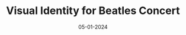 ---
title: "Visual Identity for Beatles Concert"
description: "Poster, Handout and Event Visuals"
image: "/projects/beatles/beatles-showcase-2.jpeg"
date: "05-01-2024"
overview: "I created a complete visual identity for a Beatles tribute concert, including posters, flyers, and animated stage visuals. The design was inspired by the feel of the Rubber Soul album."
approach: "To capture the spirit of the 1960s while appealing to a modern audience, I combined the retro color palette of the album with the clean geometry of the Montserrat typeface. The original Beatles logo was incorporated, while the layout and motion elements brought a dynamic feel to both print and ProPresenter visuals. The print designs were created with Pixelmator Pro."
images:
  - "/projects/beatles/beatles-showcase-1.jpeg"
  - "/projects/beatles/beatles-showcase-2.jpeg"
  - "/projects/beatles/beatles-showcase-3.jpeg"
  - "/projects/beatles/beatles-showcase-4.jpeg"
---